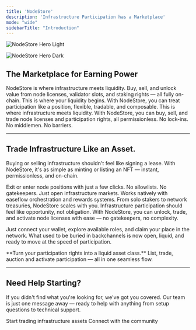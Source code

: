 ```yaml
---
title: 'NodeStore'
description: 'Infrastructure Participation has a Marketplace'
mode: "wide"
sidebarTitle: "Introduction"
---
```


<img
  className="block dark:hidden"
  src="/images/easeflow-nodestore-edge.png"
  alt="NodeStore Hero Light"
/>

<img
  className="hidden dark:block"
  src="/images/easeflow-nodestore-edge.png"
  alt="NodeStore Hero Dark"
/>

## The Marketplace for Earning Power
NodeStore is where infrastructure meets liquidity. Buy, sell, and unlock value from node licenses, validator slots, and staking rights — all fully on-chain. This is where your liquidity begins. With NodeStore, you can treat participation like a position, flexible, tradable, and composable.
<Note>
This is where infrastructure meets liquidity. With NodeStore, you can buy, sell, and trade node licenses and participation rights, all permissionless. No lock-ins. No middlemen. No barriers.
</Note>

---

## Trade Infrastructure Like an Asset.

Buying or selling infrastructure shouldn't feel like signing a lease. With NodeStore, it's as simple as minting or listing an NFT — instant, permissionless, and on-chain.

<CardGroup cols={2}>
  <Card title="Instant Liquidity" icon="bolt">
    Exit or enter node positions with just a few clicks.
  </Card>
  <Card title="Fully Permissionless" icon="unlock">
    No allowlists. No gatekeepers. Just open infrastructure markets.
  </Card>
  <Card title="Composable & Modular" icon="cube">
    Works natively with easeflow orchestration and rewards systems.
  </Card>
  <Card title="Built for Protocols & Power Users" icon="users">
    From solo stakers to network treasuries, NodeStore scales with you.
  </Card>
</CardGroup>
Infrastructure participation should feel like opportunity, not obligation.
With NodeStore, you can unlock, trade, and activate node licenses with ease — no gatekeepers, no complexity.

Just connect your wallet, explore available roles, and claim your place in the network. What used to be buried in backchannels is now open, liquid, and ready to move at the speed of participation.

<Check>
  **Turn your participation rights into a liquid asset class.** List, trade, auction and activate participation — all in one seamless flow.
</Check>

---

## Need Help Starting?

If you didn't find what you're looking for, we've got you covered. Our team is just one message away — ready to help with anything from setup questions to technical support.

<CardGroup cols={2}>
  <Card title="Open NodeStore" icon="shopping-bag" href="https://nodestore.com">
    Start trading infrastructure assets
  </Card>
  <Card title="Join Discord" icon="message-circle" href="https://discord.com/invite/JDkD4EaqcZ">
    Connect with the community
  </Card>
</CardGroup>

